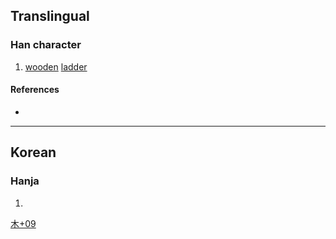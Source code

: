 {{character info/new}}
==Translingual==

===Han character===
{{Han char|rn=75|rad=木|as=09|sn=13|four=|canj=DNOO|ids=⿰木飛}}

# [[wooden]] [[ladder]]

====References====
* {{Han ref|kx=0542.191|dj=0930.210|hdz=21258.011|uh=698C|ud=27020}}

----

==Korean==

===Hanja===
{{ko-hanja|hangeul=[[비]]|eumhun=|rv=bi|mr=pi|y=pi}}

# {{rfdef|ko|sort=木09}}

[[Category:Korean-only CJKV Characters|木+09]]